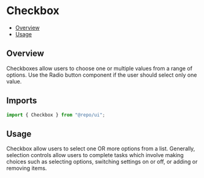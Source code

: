 

<Meta of={CheckboxStories} />

# Checkbox

- [Overview](#overview)
- [Usage](#usage)

## Overview

Checkboxes allow users to choose one or multiple values from a range of options. Use the Radio button component if the user should select only one value.

## Imports

```js
import { Checkbox } from "@repo/ui";
```

## Usage

Checkbox allow users to select one OR more options from a list.
Generally, selection controls allow users to complete tasks which involve making choices such as selecting options, switching settings on or off, or adding or removing items.

